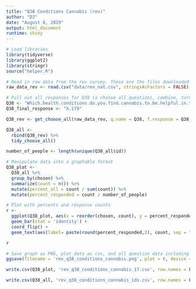 ```yaml
---
title: "Q38 Conditions Cannabis (rev)"
author: "DJ"
date: "August 8, 2019"
output: html_document
runtime: shiny
---
```


```r
# Load libraries
library(tidyverse)
library(ggplot2)
library(stringr)
source("helper.R")
```

```r
# Read in raw data from the rev survey. These are the files downloaded from survey monkey saved as a .csv
raw_data_rev <- read.csv("data/rev_nat.csv", stringsAsFactors = FALSE)
```

```r
# Pull out all responses for Q38 (a choose all question), combine, turn into a tidy data format for further processing then determine 'question n'
Q38 <- "Which.health.conditions.do.you.find.cannabis.to.be.helpful.in.treating...Please.select.all.that.apply."
Q38_final_response <- "X.179"

Q38_rev <- get_choose_all(raw_data_rev, q.name = Q38, f.response = Q38_final_response)

Q38_all <- 
  rbind(Q38_rev) %>%
  tidy_choose_all()

number_of_people <- length(unique(Q38_all$id))
```

```r
# Manipulate data into a graphable format
Q38_plot <-
  Q38_all %>%
  group_by(chosen) %>%
  summarize(count = n()) %>%
  mutate(percent_all = count / sum(count)) %>%
  mutate(percent_responded = count / number_of_people)
```

```r
# Plot with percents and response counts
r <- 
  ggplot(Q38_plot, aes(x = reorder(chosen, count), y = percent_responded)) +
  geom_bar(stat = 'identity') +
  coord_flip() +
  geom_text(aes(label= paste(round(percent_responded,2), count, sep = "***")))

r
```

```r
# Save graph as PNG, plot data as csv, and all question data including response IDs as csv (save question n and N at end of plot file as "_x.x")
ggsave(filename = 'rev_q38_conditions_cannabis.png', plot = r, device = 'png')

write.csv(Q38_plot, 'rev_q38_conditions_cannabis_17.csv', row.names = FALSE)

write.csv(Q38_all, 'rev_q38_conditions_cannabis_ids.csv', row.names = FALSE)
```
